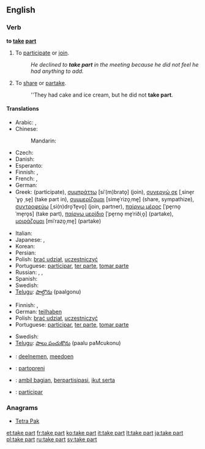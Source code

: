 ==English==

===Verb===
'''to [[take]] [[part]]'''

# {{idiomatic|intransitive|followed by "in"}} To [[participate]] or [[join]].
#: ''He declined to '''take part''' in the meeting because he did not feel he had anything to add.''
# {{idiomatic}} To [[share]] or [[partake]].
#: ''They had cake and ice cream, but he did not '''take part'''.

====Translations====
{{trans-top|participate or join}}
* Arabic: {{t-|ar|شارك|tr=shaaraka}},  {{t-|ar|ساهم|tr=saahama}}
* Chinese:
*: Mandarin: {{t-|cmn|参加|tr=cānjiā|sc=Hani}}
* Czech: {{t-|cs|účastnit|alt=účastnit se}}
* Danish: {{t-|da|deltage}}
* Esperanto: {{t-|eo|partopreni|xs=Esperanto}}
* Finnish: {{t+|fi|osallistua}}, {{t|fi|ottaa osaa}}
* French: {{t+|fr|participer}}, {{t+|fr|prendre part}}
* German: {{t+|de|teilnehmen}}
* Greek: {{t+|el|συμμετέχω|tr=symmetékhō}} (participate), [[συμπράττω]] [siˈ(m)brato̞] (join), [[συνεργώ σε]] [ˌsine̞rˈɣo̞ ˌse̞] (take part in), [[συμμερίζομαι]] [sime̞ˈrizo̞ˌme̞] (share, sympathize), [[συντροφεύω]] [ˌsi(n)dro̞ˈfe̞vo̞] (join, partner), [[παίρνω μέρος]] [ˈpe̞rno̞ ˈme̞ro̞s] (take part), [[παίρνω μερίδιο]] [ˈpe̞rno̞ me̞ˈriðiˌo̞] (partake), [[μοιράζομαι]] [miˈrazo̞ˌme̞] (partake)
{{trans-mid}}
* Italian: {{t+|it|partecipare}}
* Japanese: {{t-|ja|参加する|tr=さんかする, sanka-suru}},  {{t-|ja|加わる|tr=くわわる, kuwawaru}}
* Korean: {{t+|ko|참가하다|tr=chamga-hada|sc=Hang}}
* Persian: {{t+|fa|شریک|xs=Persian}}
* Polish: [[brać udział]], [[uczestniczyć]]
* Portuguese: [[participar]], [[ter parte]], [[tomar parte]]
* Russian: {{t-|ru|принимать участие|tr=prinimát' učástije}} {{impf}},  {{t+|ru|принять участие|tr=prinját' učástije}} {{pf.}},  {{t+|ru|участвовать|tr=učástvovat’}} {{impf}}
* Spanish: {{t+|es|participar}}
* Swedish: {{t+|sv|delta}}
* [[Telugu]]: [[పాల్గొను]] (paalgonu)
{{trans-bottom}}

{{trans-top|share or partake}}
* Finnish: {{t|fi|osallistua}}, {{t|fi|olla mukana}}
* German: [[teilhaben]]
* Polish: [[brać udział]], [[uczestniczyć]]
* Portuguese: [[participar]], [[ter parte]], [[tomar parte]]
{{trans-mid}}
* Swedish: {{t+|sv|dela}}
* [[Telugu]]: [[పాలు పంచుకొను]] (paalu paMcukonu)
{{trans-bottom}}

{{checktrans-top}}
* {{ttbc|nl}}: [[deelnemen]], [[meedoen]]
* {{ttbc|eo}}: [[partopreni]]
* {{ttbc|id}}: [[ambil bagian]], [[partisipasi|berpartisipasi]], [[ikut serta]]
* {{ttbc|ia}}: [[participar]]
{{trans-bottom}}

===Anagrams===
* [[Tetra Pak#English|Tetra Pak]]

[[et:take part]]
[[fr:take part]]
[[ko:take part]]
[[it:take part]]
[[lt:take part]]
[[ja:take part]]
[[pl:take part]]
[[ru:take part]]
[[sv:take part]]